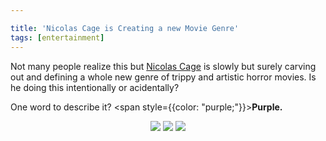 ```yaml
---

title: 'Nicolas Cage is Creating a new Movie Genre'
tags: [entertainment]
---
```


Not many people realize this but [Nicolas Cage](https://www.reddit.com/r/onetruegod/) is slowly but surely carving out and defining a whole new genre of trippy and artistic horror movies. Is he doing this intentionally or acidentally?

One word to describe it? <span style={{color: "purple;"}}><strong>Purple.</strong></span>

<center>
  <a href="https://www.imdb.com/title/tt5073642/"><img src="/assets/posts/cage-genre/out-of-space.jpeg" /></a>
  <a href="https://www.imdb.com/title/tt6998518/"><img src="/assets/posts/cage-genre/mandy.jpeg" /></a>
  <a href="https://www.imdb.com/title/tt8114980/"><img src="/assets/posts/cage-genre/willy.jpeg" /></a>
</center>

<!--truncate-->